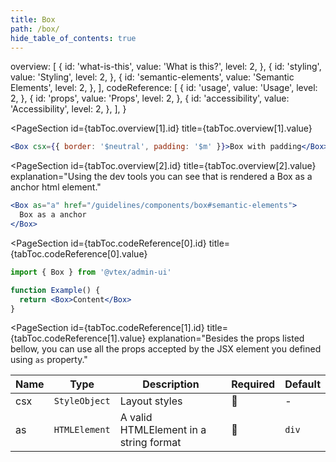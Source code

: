 ```yaml
---
title: Box
path: /box/
hide_table_of_contents: true
---
```



  overview: [
    {
      id: 'what-is-this',
      value: 'What is this?',
      level: 2,
    },
    {
      id: 'styling',
      value: 'Styling',
      level: 2,
    },
    {
      id: 'semantic-elements',
      value: 'Semantic Elements',
      level: 2,
    },
  ],
  codeReference: [
    {
      id: 'usage',
      value: 'Usage',
      level: 2,
    },
    {
      id: 'props',
      value: 'Props',
      level: 2,
    },
    {
      id: 'accessibility',
      value: 'Accessibility',
      level: 2,
    },
  ],
}

<Page toc={tabToc} hasTabs>
<Panel id="overview">

<IntroSection
  id={tabToc.overview[0].id}
  title={tabToc.overview[0].value}
  description="Is the base component to be used for most of your html elements. It has no defined style or shape."
/>

<PageSection
  id={tabToc.overview[1].id}
  title={tabToc.overview[1].value}
>

```jsx live
<Box csx={{ border: '$neutral', padding: '$m' }}>Box with padding</Box>
```

</PageSection>

<PageSection
  id={tabToc.overview[2].id}
  title={tabToc.overview[2].value}
  explanation="Using the dev tools you can see that is rendered a Box as a anchor html element."
>

```jsx live
<Box as="a" href="/guidelines/components/box#semantic-elements">
  Box as a anchor
</Box>
```

</PageSection>

</Panel>

<Panel id="codeReference">

<PageSection
  id={tabToc.codeReference[0].id}
  title={tabToc.codeReference[0].value}
>

```jsx
import { Box } from '@vtex/admin-ui'

function Example() {
  return <Box>Content</Box>
}
```

</PageSection>

<PageSection
  id={tabToc.codeReference[1].id}
  title={tabToc.codeReference[1].value}
  explanation="Besides the props listed bellow, you can use all the props accepted by the JSX element you defined using `as` property."
>

| Name | Type          | Description                            | Required | Default |
| ---- | ------------- | -------------------------------------- | -------- | ------- |
| csx  | `StyleObject` | Layout styles                          | 🚫       | -       |
| as   | `HTMLElement` | A valid HTMLElement in a string format | 🚫       | `div`   |

</PageSection>

<PageSection
  id={tabToc.codeReference[2].id}
  title={tabToc.codeReference[2].value}
  explanation="Be sure that you're using the correct semantic element and `aria roles` for the behavior you're implementing. You can use the WAI-ARIA Practices to help you."
/>

</Panel>
</Page>
